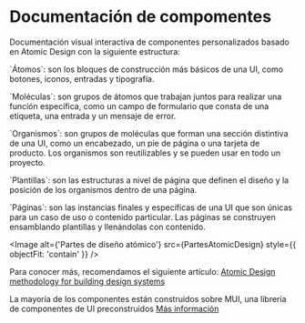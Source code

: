 
<Meta title="Principal/Presentación" />

# Documentación de compomentes

Documentación visual interactiva de componentes personalizados basado en Atomic Design con la siguiente estructura:

<p>
  `Átomos`: son los bloques de construcción más básicos de una UI, como botones,
  iconos, entradas y tipografía.
</p>

<p>
  `Moléculas`: son grupos de átomos que trabajan juntos para realizar una
  función específica, como un campo de formulario que consta de una etiqueta,
  una entrada y un mensaje de error.
</p>
<p>
  `Organismos`: son grupos de moléculas que forman una sección distintiva de una
  UI, como un encabezado, un pie de página o una tarjeta de producto. Los
  organismos son reutilizables y se pueden usar en todo un proyecto.
</p>
<p>
  `Plantillas`: son las estructuras a nivel de página que definen el diseño y la
  posición de los organismos dentro de una página.
</p>
<p>
  `Páginas`: son las instancias finales y específicas de una UI que son únicas
  para un caso de uso o contenido particular. Las páginas se construyen
  ensamblando plantillas y llenándolas con contenido.
</p>

<Image
  alt={'Partes de diseño atómico'}
  src={PartesAtomicDesign}
  style={{ objectFit: 'contain' }}
/>

Para conocer más, recomendamos el siguiente artículo: <a href="https://blog.kamathrohan.com/atomic-design-methodology-for-building-design-systems-f912cf714f53">Atomic Design methodology for building design systems</a>

La mayoría de los componentes están construidos sobre MUI, una librería de componentes de UI preconstruidos <a href="https://mui.com/material-ui/getting-started/installation/">Más información</a>
